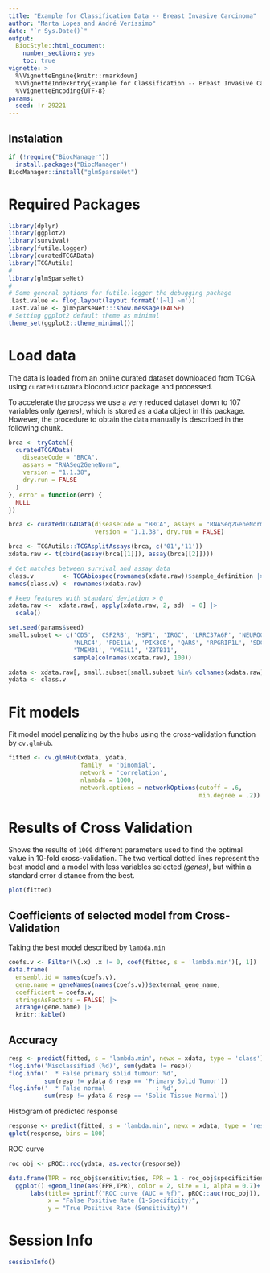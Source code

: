```yaml
---
title: "Example for Classification Data -- Breast Invasive Carcinoma"
author: "Marta Lopes and André Veríssimo"
date: "`r Sys.Date()`"
output: 
  BiocStyle::html_document:
    number_sections: yes
    toc: true
vignette: >
  %\VignetteEngine{knitr::rmarkdown}
  %\VignetteIndexEntry{Example for Classification -- Breast Invasive Carcinoma}
  %\VignetteEncoding{UTF-8}
params:
  seed: !r 29221
--- 
```


## Instalation

```r
if (!require("BiocManager"))
  install.packages("BiocManager")
BiocManager::install("glmSparseNet")
```

# Required Packages

```r
library(dplyr)
library(ggplot2)
library(survival)
library(futile.logger)
library(curatedTCGAData)
library(TCGAutils)
#
library(glmSparseNet)
#
# Some general options for futile.logger the debugging package
.Last.value <- flog.layout(layout.format('[~l] ~m'))
.Last.value <- glmSparseNet:::show.message(FALSE)
# Setting ggplot2 default theme as minimal
theme_set(ggplot2::theme_minimal())
```

# Load data

The data is loaded from an online curated dataset downloaded from TCGA using 
`curatedTCGAData` bioconductor package and processed.

To accelerate the process we use a very reduced dataset down to 107 variables 
only *(genes)*, which is stored as a data object in this package. However, the 
procedure to obtain the data manually is described in the following chunk.

```r
brca <- tryCatch({
  curatedTCGAData(
    diseaseCode = "BRCA",
    assays = "RNASeq2GeneNorm",
    version = "1.1.38", 
    dry.run = FALSE
  )
}, error = function(err) {
  NULL
})
```

```r
brca <- curatedTCGAData(diseaseCode = "BRCA", assays = "RNASeq2GeneNorm",
                        version = "1.1.38", dry.run = FALSE)
```

```r
brca <- TCGAutils::TCGAsplitAssays(brca, c('01','11'))
xdata.raw <- t(cbind(assay(brca[[1]]), assay(brca[[2]])))

# Get matches between survival and assay data
class.v        <- TCGAbiospec(rownames(xdata.raw))$sample_definition |> factor()
names(class.v) <- rownames(xdata.raw)

# keep features with standard deviation > 0
xdata.raw <-  xdata.raw[, apply(xdata.raw, 2, sd) != 0] |>
  scale()

set.seed(params$seed)
small.subset <- c('CD5', 'CSF2RB', 'HSF1', 'IRGC', 'LRRC37A6P', 'NEUROG2', 
                  'NLRC4', 'PDE11A', 'PIK3CB', 'QARS', 'RPGRIP1L', 'SDC1', 
                  'TMEM31', 'YME1L1', 'ZBTB11', 
                  sample(colnames(xdata.raw), 100))

xdata <- xdata.raw[, small.subset[small.subset %in% colnames(xdata.raw)]]
ydata <- class.v
```

# Fit models

Fit model model penalizing by the hubs using the cross-validation function by 
`cv.glmHub`.

```r
fitted <- cv.glmHub(xdata, ydata, 
                    family  = 'binomial',
                    network = 'correlation', 
                    nlambda = 1000,
                    network.options = networkOptions(cutoff = .6, 
                                                     min.degree = .2))
```

# Results of Cross Validation

Shows the results of `1000` different parameters used to find the optimal value 
in 10-fold cross-validation. The two vertical dotted lines represent the best 
model and a model with less variables selected *(genes)*, but within a standard 
error distance from the best.

```r
plot(fitted)
```

## Coefficients of selected model from Cross-Validation

Taking the best model described by `lambda.min`

```r
coefs.v <- Filter(\(.x) .x != 0, coef(fitted, s = 'lambda.min')[, 1])
data.frame(
  ensembl.id = names(coefs.v), 
  gene.name = geneNames(names(coefs.v))$external_gene_name, 
  coefficient = coefs.v,
  stringsAsFactors = FALSE) |>
  arrange(gene.name) |>
  knitr::kable()
```

## Accuracy

```r
resp <- predict(fitted, s = 'lambda.min', newx = xdata, type = 'class')
flog.info('Misclassified (%d)', sum(ydata != resp))
flog.info('  * False primary solid tumour: %d', 
          sum(resp != ydata & resp == 'Primary Solid Tumor'))
flog.info('  * False normal              : %d', 
          sum(resp != ydata & resp == 'Solid Tissue Normal'))
```

Histogram of predicted response

```r
response <- predict(fitted, s = 'lambda.min', newx = xdata, type = 'response')
qplot(response, bins = 100)
```

ROC curve

```r
roc_obj <- pROC::roc(ydata, as.vector(response))

data.frame(TPR = roc_obj$sensitivities, FPR = 1 - roc_obj$specificities) |>
  ggplot() +geom_line(aes(FPR,TPR), color = 2, size = 1, alpha = 0.7)+
      labs(title= sprintf("ROC curve (AUC = %f)", pROC::auc(roc_obj)), 
           x = "False Positive Rate (1-Specificity)", 
           y = "True Positive Rate (Sensitivity)")
```

# Session Info

```r
sessionInfo()
```

